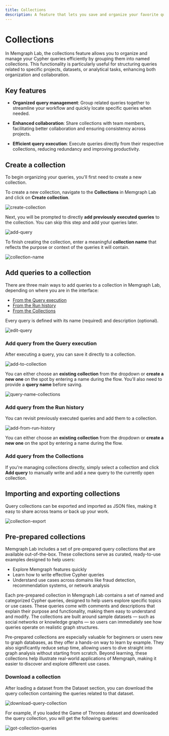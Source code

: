 ```yaml
---
title: Collections
description: A feature that lets you save and organize your favorite queries 
---
```



# Collections

​In Memgraph Lab, the collections feature allows you to organize and manage your
Cypher queries efficiently by grouping them into named collections. This
functionality is particularly useful for structuring queries related to specific
projects, datasets, or analytical tasks, enhancing both organization and
collaboration.​

## Key features

- **Organized query management**: Group related queries together to streamline your
workflow and quickly locate specific queries when needed.​

- **Enhanced collaboration**: Share collections with team members, facilitating better
collaboration and ensuring consistency across projects.​ 

- **Efficient query execution**: Execute queries directly from their respective
collections, reducing redundancy and improving productivity.​


## Create a collection 

To begin organizing your queries, you'll first need to create a new collection.

To create a new collection, navigate to the **Collections** in Memgraph Lab and
click on **Create collection**. 

![create-collection](/pages/data-visualization/features/collections/create-collection.png)

Next, you will be prompted to directly **add previously executed queries** to
the collection. You can skip this step and add your queries later. 

![add-query](/pages/data-visualization/features/collections/add-query.png)

To finish creating the collection, enter a meaningful **collection name** that
reflects the purpose or context of the queries it will contain.

![collection-name](/pages/data-visualization/features/collections/collection-name.png)


## Add queries to a collection

There are three main ways to add queries to a collection in Memgraph Lab,
depending on where you are in the interface:

- [From the Query execution](#add-query-from-the-query-execution)
- [From the Run history](#add-query-from-the-run-history)
- [From the Collections](#add-query-from-the-collections)

Every query is defined with its name (required) and description (optional).

![edit-query](/pages/data-visualization/features/collections/edit-query.png)

### Add query from the Query execution

After executing a query, you can save it directly to a collection.

![add-to-collection](/pages/data-visualization/features/collections/add-to-collection.png)

You can either choose an **existing collection** from the dropdown or **create a new
one** on the spot by entering a name during the flow.
You'll also need to provide a **query name** before saving.

![query-name-collections](/pages/data-visualization/features/collections/query-name-collections.png)

### Add query from the Run history

You can revisit previously executed queries and add them to a collection.

![add-from-run-history](/pages/data-visualization/features/collections/add-from-run-history.png)

You can either choose an **existing collection** from the dropdown or **create a
new one** on the spot by entering a name during the flow.

### Add query from the Collections

If you're managing collections directly, simply select a collection and click
**Add query** to manually write and add a new query to the currently open
collection.

## Importing and exporting collections

Query collections can be exported and imported as JSON files, making it easy to
share across teams or back up your work.

![collection-export](/pages/data-visualization/features/collections/collection-export.png)


## Pre-prepared collections 

Memgraph Lab includes a set of pre-prepared query collections that are available
out-of-the-box. These collections serve as curated, ready-to-use examples
designed to help users:

- Explore Memgraph features quickly
- Learn how to write effective Cypher queries
- Understand use cases across domains like fraud detection, recommendation
systems, or network analysis

Each pre-prepared collection in Memgraph Lab contains a set of named and
categorized Cypher queries, designed to help users explore specific topics or
use cases. These queries come with comments and descriptions that explain their
purpose and functionality, making them easy to understand and modify. The
collections are built around sample datasets — such as social networks or
knowledge graphs — so users can immediately see how queries operate on realistic
graph structures.

Pre-prepared collections are especially valuable for beginners or users new to
graph databases, as they offer a hands-on way to learn by example. They also
significantly reduce setup time, allowing users to dive straight into graph
analysis without starting from scratch. Beyond learning, these collections help
illustrate real-world applications of Memgraph, making it easier to discover and
explore different use cases.

### Download a collection 

After loading a dataset from the Dataset section, you can download the query
collection containing the queries related to that dataset. 

![download-query-collection](/pages/data-visualization/features/collections/download-query-collection.png)

For example, if you loaded the Game of Thrones dataset and downloaded the query
collection, you will get the following queries:

![got-collection-queries](/pages/data-visualization/features/collections/got-collection-queries.png)

<CommunityLinks/>
